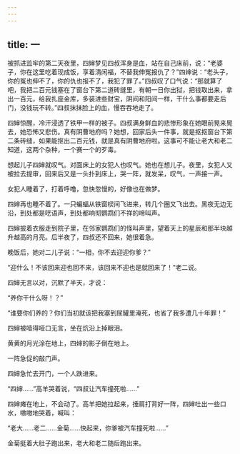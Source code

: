 ```yaml
---
---
---
```

title: 一
---




被抓进监牢的第二天夜里，四婶梦见四叔浑身是血，站在自己床前，说：“老婆子，你在这里吃着现成饭，享着清闲福，不替我伸冤报仇了？”四婶说：“老头子，你的冤也伸不了，你的仇也报不了，我犯了罪了。”四叔叹了口气说：“那就算了吧，我把二百元钱塞在了窗台下第二道砖缝里，有朝一日你出狱，把钱取出来，拿出一百元，给我扎座金库，多装进些财宝，阴间和阳间一样，干什么事都要走后门，没钱玩不转。”四叔抹抹脸上的血，慢吞吞地走了。

四婶惊醒，冷汗浸透了铁甲一样的被子。四叔满身鲜血的悲惨形象在她眼前晃来晃去，她恐怖又悲伤。真有阴曹地府吗？她想，回家后头一件事，就是抠抠窗台下第二条砖缝，如果能抠出二百元钱，就是真有阴曹地府啦。这事可不能让老大和老二知道，这两个杂种，一个赛一个的歹毒。

想起儿子四婶就叹气。对面床上的女犯人也叹气。她也在想儿子。夜里，女犯人又被拉去提审，回来后又是一头扑到床上，哭一阵，就发呆，叹气，一声接一声。

女犯人睡着了，打着呼噜，忽快忽慢的，好像也在做梦。

四婶再也睡不着了。一只蝙蝠从铁窗棂间飞进来，转几个圈又飞出去。黑夜无边无沿，到处都是呓语声，到处都响彻鹦鹉们不祥的啼叫声。

四婶披着衣服走到院子里，在邻家鹦鹉们的怪叫声里，望着天上的星辰和那半块越升越高的月亮。后半夜了，四叔还不回来，她很着急。

晚饭后，她对二儿子说：“一相，你不去迎迎你爹？”

“迎什么！不该回来迎也回不来，该回来不迎也是就回来了！”老二说。

四婶无言以对，沉默了半天，才说：

“养你干什么呀！？”

“谁要你们养的？你们当初就该把我塞到尿罐里淹死，也省了我多遭几十年罪！”

四婶被噎得哑口无言，坐在炕沿上掉眼泪。

黄黄的月光涂在地上，四婶的影子倒在地上。

一阵急促的敲门声。

四婶急忙去开门，一个人跌进来。

“四婶……”高羊哭着说，“四叔让汽车撞死啦……”

四婶瘫在地上，不会动了。高羊把她拉起来，捶肩打背好一阵，四婶吐出一些口水，嗷嗷地哭着，喊叫：

“老大……老二……金菊……快起来，你爹被汽车撞死啦……”

金菊挺着大肚子跑出来，老大和老二随后跑出来。